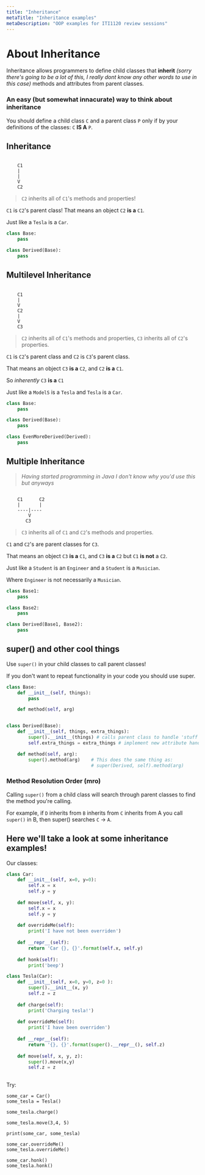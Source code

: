 ```yaml
---
title: "Inheritance"
metaTitle: "Inheritance examples"
metaDescription: "OOP examples for ITI1120 review sessions"
---
```


# About Inheritance

Inheritance allows programmers to define child classes that **inherit** _(sorry there's going to be a lot of this, 
I really dont know any other words to use in this case)_ methods and attributes from parent classes.

### An easy (but somewhat innacurate) way to think about inheritance

You should define a child class `C` and a parent class `P` only if by your definitions of the classes: `C` **IS A** `P`.



## Inheritance

```

    C1
    |
    |
    V
    C2

```

> `C2` inherits all of `C1`'s methods and properties!

`C1` is `C2`'s parent class! That means an object `C2` **is a** `C1`.

Just like a `Tesla` is a `Car`.

```python
class Base:
    pass

class Derived(Base):
    pass
```

## Multilevel Inheritance

```

    C1
    |
    V
    C2
    |
    V
    C3

```

> `C2` inherits all of `C1`'s methods and properties, `C3` inherits all of `C2`'s properties.

`C1` is `C2`'s parent class and `C2` is `C3`'s parent class. 

That means an object `C3` **is a** `C2`, and `C2` **is a** `C1`.

So _inherently_ `C3` **is a** `C1`

Just like a `ModelS` is a `Tesla` and `Tesla` is a `Car`.

```python
class Base:
    pass

class Derived(Base):
    pass

class EvenMoreDerived(Derived):
    pass
```

## Multiple Inheritance

> _Having started programming in Java I don't know why you'd use this but anyways_

```

    C1      C2
    |       |
    ----|----
        V
       C3

```

> `C3` inherits all of `C1` and `C2`'s methods and properties.

`C1` and `C2`'s are parent classes for `C3`.

That means an object `C3` **is a** `C1`, and `C3` **is a** `C2` but `C1` **is not** a `C2`.

Just like a `Student` is an `Engineer` and a `Student` is a `Musician`.

Where `Engineer` is not necessarily a `Musician`.

```python
class Base1:
    pass

class Base2:
    pass

class Derived(Base1, Base2):
    pass
```

## super() and other cool things

Use `super()` in your child classes to call parent classes!

If you don't want to repeat functionality in your code you should use super.

```python
class Base:
    def __init__(self, things):
        pass

    def method(self, arg)


class Derived(Base):
    def __init__(self, things, extra_things):
        super().__init__(things) # calls parent class to handle 'stuff' attribute assignment
        self.extra_things = extra_things # implement new attribute handled by 'Derived'

    def method(self, arg):
        super().method(arg)    # This does the same thing as:
                               # super(Derived, self).method(arg)
```

### Method Resolution Order (mro)

Calling `super()` from a child class will search through parent classes to find the method you're calling.

For example, if `D` inherits from `B` inherits from `C` inherits from A you call `super()` in B, then super() searches `C` -> `A`.


## Here we'll take a look at some inheritance examples!

Our classes:

```python
class Car:
    def __init__(self, x=0, y=0):
        self.x = x
        self.y = y
    
    def move(self, x, y):
        self.x = x
        self.y = y
        
    def overrideMe(self):
        print('I have not been overriden')
    
    def __repr__(self):
        return 'Car {}, {}'.format(self.x, self.y)
    
    def honk(self):
        print('beep')

class Tesla(Car):
    def __init__(self, x=0, y=0, z=0 ):
        super().__init__(x, y)
        self.z = z
    
    def charge(self):
        print('Charging tesla!')
        
    def overrideMe(self):
        print('I have been overriden')
        
    def __repr__(self):
        return '{}, {}'.format(super().__repr__(), self.z)
        
    def move(self, x, y, z):
        super().move(x,y)
        self.z = z
        
```

Try:

```
some_car = Car()
some_tesla = Tesla()

some_tesla.charge()

some_tesla.move(3,4, 5)

print(some_car, some_tesla)

some_car.overrideMe()
some_tesla.overrideMe()

some_car.honk()
some_tesla.honk()
```
